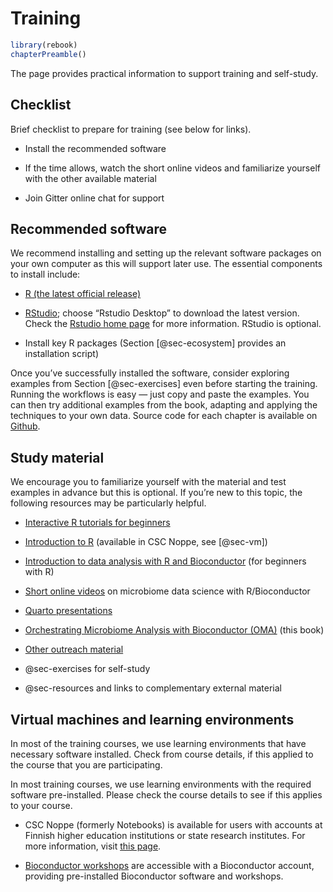 # Training {#sec-training}

```r
library(rebook)
chapterPreamble()
```

The page provides practical information to support training and self-study.

## Checklist {#sec-checklist}

Brief checklist to prepare for training (see below for links).

- Install the recommended software

- If the time allows, watch the short online videos and familiarize yourself
with the other available material

- Join Gitter online chat for support

## Recommended software {#sec-software}

We recommend installing and setting up the relevant software packages on
your own computer as this will support later use. The essential
components to install include:

- [R (the latest official release)](https://www.r-project.org/)

- [RStudio](https://www.rstudio.com/products/rstudio/download/);
choose "Rstudio Desktop" to download the latest version. Check the
[Rstudio home page](https://www.rstudio.com/) for more
information. RStudio is optional.

- Install key R packages (Section [@sec-ecosystem] provides an
installation script)

Once you've successfully installed the software, consider exploring examples
from Section [@sec-exercises] even before starting the training. Running the
workflows is easy — just copy and paste the examples. You can then try
additional examples from the book, adapting and applying the techniques to your
own data. Source code for each chapter is available on
[Github](https://github.com/microbiome/OMA).

## Study material {#sec-material}

We encourage you to familiarize yourself with the material and test examples
in advance but this is optional. If you're new to this topic, the following
resources may be particularly helpful.

- [Interactive R tutorials for beginners](https://rstudio.github.io/learnr/articles/examples.html)

- [Introduction to R](https://noppe.2.rahtiapp.fi/main/catalog) (available in CSC Noppe, see [@sec-vm])

- [Introduction to data analysis with R and Bioconductor](https://carpentries-incubator.github.io/bioc-intro/) (for beginners with R)

- [Short online videos](https://www.youtube.com/playlist?list=PLjiXAZO27elAJEptP59BN3whVJ61XIkST) on microbiome data science with R/Bioconductor

- [Quarto presentations](https://microbiome.github.io/outreach/index.html)

- [Orchestrating Microbiome Analysis with Bioconductor (OMA)](https://microbiome.github.io/OMA/) (this book)

- [Other outreach material](https://github.com/microbiome/outreach)

- @sec-exercises for self-study

- @sec-resources and links to complementary external material

## Virtual machines and learning environments {#sec-vm}

In most of the training courses, we use learning environments that have
necessary software installed. Check from course details, if this applied to the
course that you are participating.

In most training courses, we use learning environments with the required software pre-installed. Please check the course details to see if this applies to your course.

- CSC Noppe (formerly Notebooks) is available for users with accounts at Finnish
higher education institutions or state research institutes. For more
information, visit [this page](https://microbiome.github.io/outreach/).

- [Bioconductor workshops](https://workshop.bioconductor.org/) are accessible
with a Bioconductor account, providing pre-installed Bioconductor software and
workshops.
